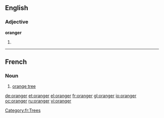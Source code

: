 ==English==

===Adjective===
'''oranger'''

# {{comparative of|orange}}

----
==French==

===Noun===
{{fr-noun|m}}

# [[orange tree]]

[[Category:fr:Trees]]

[[de:oranger]]
[[et:oranger]]
[[el:oranger]]
[[fr:oranger]]
[[gl:oranger]]
[[io:oranger]]
[[oc:oranger]]
[[ru:oranger]]
[[vi:oranger]]